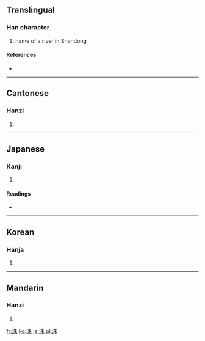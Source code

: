 ==Translingual==

===Han character===
{{Han char|rn=85|rad=水|as=06|sn=9|four=3519<sub>0</sub>|canj=水竹十木 (EHJD)}}

# name of a river in Shandong

====References====
* {{Han ref|kx=0620.130|dkj=17381|dj=1016.030|hdz=31608.030|uh=6D19|ud=27929|bh=CF78|bd=53112}}

----

==Cantonese==

===Hanzi===
{{yue-hanzi|jyut=|y=jyu1}}

# {{defn|Cantonese|sort=水06}}

----

==Japanese==

===Kanji===
{{ja-kanji|grade=|rs=水06}}

# {{defn|Japanese|sort=水06}}

====Readings====
* {{ja-readings|on=[[しゅ]] (shu)|kun=}}

----

==Korean==

===Hanja===
{{ko-hanja|hangeul=수|eumhun=|rv=su|mr=su|y=swu}}

# {{defn|Korean|sort=水06}}

----

==Mandarin==

===Hanzi===
{{cmn-hanzi|pin=[[zhū]] ([[zhu1]])|wg=chu<sup>1</sup>}}

# {{defn|Mandarin|sort=水06}}

[[fr:洙]]
[[ko:洙]]
[[ja:洙]]
[[pl:洙]]